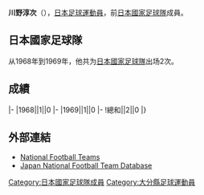 {{Infobox football biography
|name=川野淳次
|image=
|fullname=川野淳次
|birth_date={{Birth date and age|1945|7|11}}
|cityofbirth=[[大分縣|大分縣]]
|countryofbirth=[[日本|日本]]
|height=
|position=[[後衛_(足球)|後衛]]
|currentclub=
|years=1968-1976
|clubs=[[廣島三箭|東洋工業]]
|caps(goals)=
|nationalyears=1968-1969
|nationalteam=[[日本國家足球隊|日本]]
|nationalcaps(goals)=2 (0)
}}
'''川野淳次'''（{{Bd|1945年|7月11日||}}），[[日本|日本]][[足球|足球]][[運動員|運動員]]，前[[日本國家足球隊|日本國家足球隊]]成員。

==日本國家足球隊==
从1968年到1969年，他共为[[日本國家足球隊|日本國家足球隊]]出场2次。

==成績==
{{Football player national team statistics|JPN}}
|-
|1968||1||0
|-
|1969||1||0
|-
!總和||2||0
|}

==外部連結==
{{Reflist}}
*[http://www.national-football-teams.com/v2/player.php?id=46660 National Football Teams]
*[https://web.archive.org/web/20160319090012/http://www.japannationalfootballteam.com/en/players/kawano_junji.html Japan National Football Team Database]

{{Japan-sport-bio-stub}}
{{Soccer-player-stub}}
[[Category:日本國家足球隊成員|Category:日本國家足球隊成員]]
[[Category:大分縣足球運動員|Category:大分縣足球運動員]]